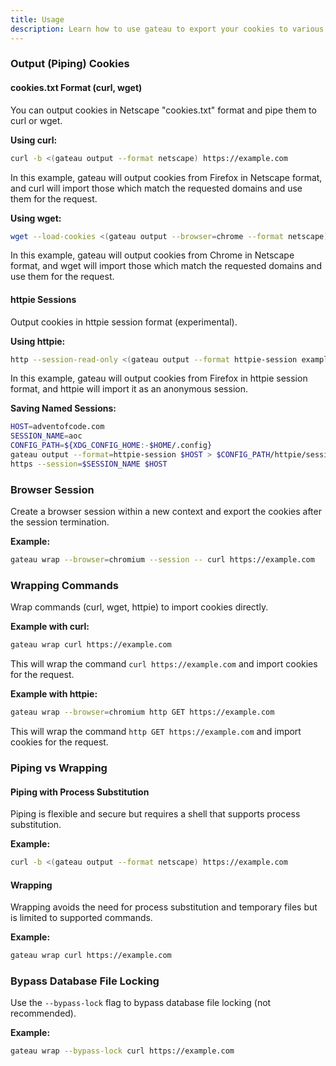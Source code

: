 ```yaml
---
title: Usage
description: Learn how to use gateau to export your cookies to various formats.
---
```


### Output (Piping) Cookies

#### cookies.txt Format (curl, wget)

You can output cookies in Netscape "cookies.txt" format and pipe them to curl or wget.

**Using curl:**

```bash
curl -b <(gateau output --format netscape) https://example.com
```

In this example, gateau will output cookies from Firefox in Netscape format, and curl will import those which match the requested domains and use them for the request.

**Using wget:**

```bash
wget --load-cookies <(gateau output --browser=chrome --format netscape) https://example.com
```

In this example, gateau will output cookies from Chrome in Netscape format, and wget will import those which match the requested domains and use them for the request.

#### httpie Sessions

Output cookies in httpie session format (experimental).

**Using httpie:**

```bash
http --session-read-only <(gateau output --format httpie-session example.com) example.com
```

In this example, gateau will output cookies from Firefox in httpie session format, and httpie will import it as an anonymous session.

**Saving Named Sessions:**

```bash
HOST=adventofcode.com
SESSION_NAME=aoc
CONFIG_PATH=${XDG_CONFIG_HOME:-$HOME/.config}
gateau output --format=httpie-session $HOST > $CONFIG_PATH/httpie/sessions/$HOST/$SESSION_NAME.json
https --session=$SESSION_NAME $HOST
```

### Browser Session

Create a browser session within a new context and export the cookies after the session termination.

**Example:**

```bash
gateau wrap --browser=chromium --session -- curl https://example.com
```

### Wrapping Commands

Wrap commands (curl, wget, httpie) to import cookies directly.

**Example with curl:**

```bash
gateau wrap curl https://example.com
```

This will wrap the command `curl https://example.com` and import cookies for the request.

**Example with httpie:**

```bash
gateau wrap --browser=chromium http GET https://example.com
```

This will wrap the command `http GET https://example.com` and import cookies for the request.

### Piping vs Wrapping

#### Piping with Process Substitution

Piping is flexible and secure but requires a shell that supports process substitution.

**Example:**

```bash
curl -b <(gateau output --format netscape) https://example.com
```

#### Wrapping

Wrapping avoids the need for process substitution and temporary files but is limited to supported commands.

**Example:**

```bash
gateau wrap curl https://example.com
```

### Bypass Database File Locking

Use the `--bypass-lock` flag to bypass database file locking (not recommended).

**Example:**

```bash
gateau wrap --bypass-lock curl https://example.com
```
